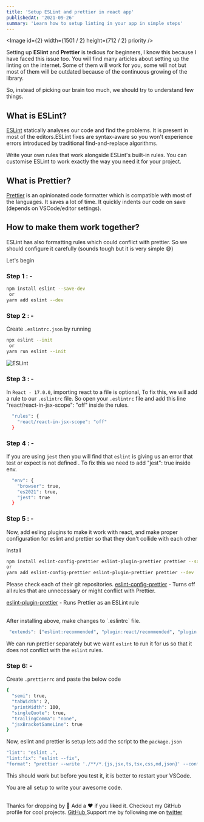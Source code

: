 ```yaml
---
title: 'Setup ESLint and prettier in react app'
publishedAt: '2021-09-26'
summary: 'Learn how to setup linting in your app in simple steps'
---
```


<Image id={2} width={1501 / 2} height={712 / 2} priority />

Setting up **ESlint** and **Prettier** is tedious for beginners, I know this because I have faced this issue too. You will find many articles about setting up the linting on the internet. Some of them will work for you, some will not but most of them will be outdated because of the continuous growing of the library.

So, instead of picking our brain too much, we should try to understand few things.

## What is ESLint?

[ESLint](https://eslint.org/) statically analyses our code and find the problems. It is present in most of the editors.ESLint fixes are syntax-aware so you won't experience errors introduced by traditional find-and-replace algorithms.

Write your own rules that work alongside ESLint's built-in rules. You can customise ESLint to work exactly the way you need it for your project.

## What is Prettier?

[Prettier](https://prettier.io/) is an opinionated code formatter which is compatible with most of the languages. It saves a lot of time. It quickly indents our code on save (depends on VSCode/editor settings).

## How to make them work together?

ESLint has also formatting rules which could conflict with prettier. So we should configure it carefully (sounds tough but it is very simple 😅)

Let's begin

### Step 1 : -

```bash
npm install eslint --save-dev
 or
yarn add eslint --dev
```

### Step 2 : -

Create `.eslintrc.json` by running

```bash
npx eslint --init
 or
yarn run eslint --init
```

![ESLint](https://dev-to-uploads.s3.amazonaws.com/uploads/articles/1k6lm2nke17wpiys7o84.gif)

### Step 3 : -

In `React - 17.0.0`, importing react to a file is optional,
To fix this, we will add a rule to our `.eslintrc` file. So open your `.eslintrc` file and add this line "react/react-in-jsx-scope": "off" inside the rules.

```bash
  "rules": {
    "react/react-in-jsx-scope": "off"
  }
```

### Step 4 : -

If you are using `jest` then you will find that `eslint` is giving us an error that test or expect is not defined . To fix this we need to add "jest": true inside env.

```bash
  "env": {
    "browser": true,
    "es2021": true,
    "jest": true
  }
```

### Step 5 : -

Now, add esling plugins to make it work with react, and make proper configuration for eslint and prettier so that they don't collide with each other

Install

```bash
npm install eslint-config-prettier eslint-plugin-prettier prettier --save-dev
or
yarn add eslint-config-prettier eslint-plugin-prettier prettier --dev
```

Please check each of their git repositories.
[eslint-config-prettier](https://github.com/prettier/eslint-config-prettier) - Turns off all rules that are unnecessary or might conflict with Prettier.

[eslint-plugin-prettier](https://github.com/prettier/eslint-plugin-prettier) - Runs Prettier as an ESLint
rule

<br />
After installing above, make changes to `.eslintrc` file.

```bash
 "extends": ["eslint:recommended", "plugin:react/recommended", "plugin:prettier/recommended"]
```

We can run prettier separately but we want `eslint` to run it for us so that it does not conflict with the `eslint` rules.

### Step 6: -

Create `.prettierrc` and paste the below code

```bash
{
  "semi": true,
  "tabWidth": 2,
  "printWidth": 100,
  "singleQuote": true,
  "trailingComma": "none",
  "jsxBracketSameLine": true
}

```

Now, eslint and prettier is setup lets add the script to the `package.json`

```bash
"lint": "eslint .",
"lint:fix": "eslint --fix",
"format": "prettier --write './**/*.{js,jsx,ts,tsx,css,md,json}' --config ./.prettierrc"
```

This should work but before you test it, it is better to restart your VSCode.

You are all setup to write your awesome code.

<br />
Thanks for dropping by 🌟 Add a ❤️ if you liked it. Checkout my GitHub profile for cool projects. <a href="https://github.com/knowankit">
  GitHub
</a>
Support me by following me on <a href="https://twitter.com/knowankit">twitter</a>
